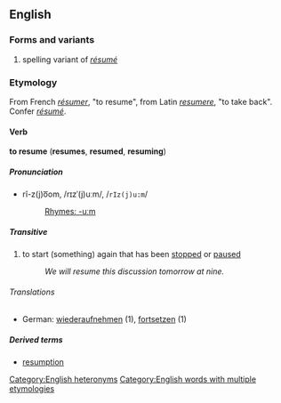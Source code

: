 ==English==
===Forms and variants===
#spelling variant of ''[[résumé]]''
===Etymology===
From French ''[[résumer]]'', "to resume", from Latin ''[[resumere]]'', "to take back". Confer ''[[résumé]]''.
====Verb====
'''to resume''' ('''resumes''', '''resumed''', '''resuming''')
=====Pronunciation=====
*rĭ-z(j)o͞om, /rɪzˈ(j)uːm/, /<tt>rIz(j)u:m</tt>/
*:[[Rhymes:English:-uːm|Rhymes: -uːm]]
<!-- is rē-z(j)o͞om, /riːzˈ(j)uːm/, /<tt>ri:z(j)u:m</tt>/ also valid? what do print dicts say? -->
=====Transitive=====
#to start (something) again that has been [[stop]]ped or [[pause]]d
#:''We will resume this discussion tomorrow at nine.''
======Translations======
*German: [[wiederaufnehmen]] (1), [[fortsetzen]] (1)
=====Derived terms=====
*[[resumption]]


[[Category:English heteronyms]]
[[Category:English words with multiple etymologies]]